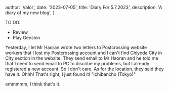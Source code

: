 
  author: 'Valor',
  date: '2023-07-05',
  title: 'Diary For 5.7.2023',
  description:
    'A diary of my new blog',
}


TO DO:
 - Review
 - Play Genshin

Yesterday, I let Mr Haoran wrote two letters to Postcrossing website workers that I lost my Postcrossing account and I can't find Chiyoda City in City section in the website. 
They send email to Mr Haoran and he told me that I need to send email to PC to discribe my problems, but I already registered a new account. So I don't care. As for the location, they said they have it. Ohhh! That's right, I just found it! "Ichibancho (Tokyo)"

emmmmm, I think that's it.